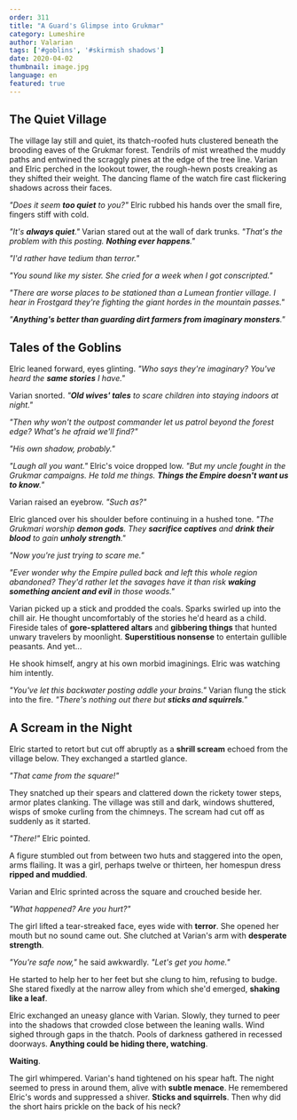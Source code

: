 ```yaml
---
order: 311
title: "A Guard's Glimpse into Grukmar"
category: Lumeshire
author: Valarian
tags: ['#goblins', '#skirmish shadows']
date: 2020-04-02
thumbnail: image.jpg
language: en
featured: true
---
```


## The Quiet Village

The village lay still and quiet, its thatch-roofed huts clustered beneath the brooding eaves of the Grukmar forest. Tendrils of mist wreathed the muddy paths and entwined the scraggly pines at the edge of the tree line. Varian and Elric perched in the lookout tower, the rough-hewn posts creaking as they shifted their weight. The dancing flame of the watch fire cast flickering shadows across their faces. 

*"Does it seem **too quiet** to you?"* Elric rubbed his hands over the small fire, fingers stiff with cold.

*"It's **always quiet**."* Varian stared out at the wall of dark trunks. *"That's the problem with this posting. **Nothing ever happens**."*

*"I'd rather have tedium than terror."*

*"You sound like my sister. She cried for a week when I got conscripted."* 

*"There are worse places to be stationed than a Lumean frontier village. I hear in Frostgard they're fighting the giant hordes in the mountain passes."*

*"**Anything's better than guarding dirt farmers from imaginary monsters**."*

## Tales of the Goblins

Elric leaned forward, eyes glinting. *"Who says they're imaginary? You've heard the **same stories** I have."*

Varian snorted. *"**Old wives' tales** to scare children into staying indoors at night."*

*"Then why won't the outpost commander let us patrol beyond the forest edge? What's he afraid we'll find?"* 

*"His own shadow, probably."*

*"Laugh all you want."* Elric's voice dropped low. *"But my uncle fought in the Grukmar campaigns. He told me things. **Things the Empire doesn't want us to know**."*

Varian raised an eyebrow. *"Such as?"*

Elric glanced over his shoulder before continuing in a hushed tone. *"The Grukmari worship **demon gods**. They **sacrifice captives** and **drink their blood** to gain **unholy strength**."*

*"Now you're just trying to scare me."*

*"Ever wonder why the Empire pulled back and left this whole region abandoned? They'd rather let the savages have it than risk **waking something ancient and evil** in those woods."*

Varian picked up a stick and prodded the coals. Sparks swirled up into the chill air. He thought uncomfortably of the stories he'd heard as a child. Fireside tales of **gore-splattered altars** and **gibbering things** that hunted unwary travelers by moonlight. **Superstitious nonsense** to entertain gullible peasants. And yet...

He shook himself, angry at his own morbid imaginings. Elric was watching him intently. 

*"You've let this backwater posting addle your brains."* Varian flung the stick into the fire. *"There's nothing out there but **sticks and squirrels**."*

## A Scream in the Night

Elric started to retort but cut off abruptly as a **shrill scream** echoed from the village below. They exchanged a startled glance.

*"That came from the square!"*

They snatched up their spears and clattered down the rickety tower steps, armor plates clanking. The village was still and dark, windows shuttered, wisps of smoke curling from the chimneys. The scream had cut off as suddenly as it started.

*"There!"* Elric pointed.

A figure stumbled out from between two huts and staggered into the open, arms flailing. It was a girl, perhaps twelve or thirteen, her homespun dress **ripped and muddied**.

Varian and Elric sprinted across the square and crouched beside her. 

*"What happened? Are you hurt?"*

The girl lifted a tear-streaked face, eyes wide with **terror**. She opened her mouth but no sound came out. She clutched at Varian's arm with **desperate strength**.

*"You're safe now,"* he said awkwardly. *"Let's get you home."*

He started to help her to her feet but she clung to him, refusing to budge. She stared fixedly at the narrow alley from which she'd emerged, **shaking like a leaf**.

Elric exchanged an uneasy glance with Varian. Slowly, they turned to peer into the shadows that crowded close between the leaning walls. Wind sighed through gaps in the thatch. Pools of darkness gathered in recessed doorways. **Anything could be hiding there, watching**. 

**Waiting**.

The girl whimpered. Varian's hand tightened on his spear haft. The night seemed to press in around them, alive with **subtle menace**. He remembered Elric's words and suppressed a shiver. **Sticks and squirrels**. Then why did the short hairs prickle on the back of his neck?